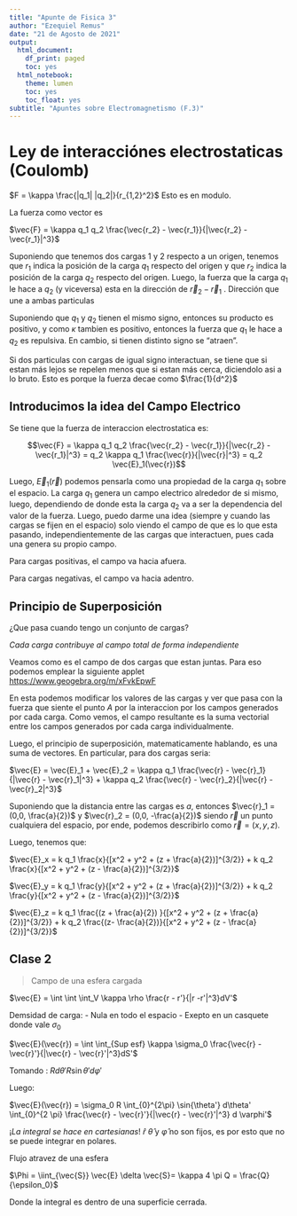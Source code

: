 ```yaml
---
title: "Apunte de Fisica 3"
author: "Ezequiel Remus"
date: "21 de Agosto de 2021"
output:
  html_document:
    df_print: paged
    toc: yes
  html_notebook:
    theme: lumen
    toc: yes
    toc_float: yes
subtitle: "Apuntes sobre Electromagnetismo (F.3)"
---
```


# Ley de interacciónes electrostaticas (Coulomb)

$F = \kappa \frac{|q_1| |q_2|}{r_{1,2}^2}$ Esto es en modulo.

La fuerza como vector es 

$\vec{F} = \kappa q_1 q_2 \frac{\vec{r_2} - \vec{r_1}}{|\vec{r_2} - \vec{r_1}|^3}$

Suponiendo que tenemos dos cargas $1$ y $2$ respecto a un origen, tenemos que $r_1$ indica la posición de la carga $q_1$ respecto del origen y que  $r_2$ indica la posición de la carga $q_2$ respecto del origen. Luego, la fuerza que la carga $q_1$ le hace a $q_2$ (y viceversa) esta en la dirección de $\vec{r}_2 - \vec{r}_1$ . Dirección que une a ambas particulas

Suponiendo que $q_1$ y $q_2$ tienen el mismo signo, entonces su producto es positivo, y como $\kappa$ tambien es positivo, entonces la fuerza que $q_1$ le hace a $q_2$ es repulsiva. En cambio, si tienen distinto signo se "atraen".

Si dos particulas con cargas de igual signo interactuan, se tiene que si estan más lejos se repelen menos que si estan más cerca, diciendolo asi a lo bruto. Esto es porque la fuerza decae como $\frac{1}{d^2}$

## Introducimos la idea del Campo Electrico

Se tiene que la fuerza de interaccion electrostatica es:

$$\vec{F} = \kappa q_1 q_2 \frac{\vec{r_2} - \vec{r_1}}{|\vec{r_2} - \vec{r_1}|^3} = 
q_2 \kappa q_1 \frac{\vec{r}}{|\vec{r}|^3} = q_2 \vec{E}_1(\vec{r})$$

Luego, $\vec{E}_1(\vec{r})$ podemos pensarla como una propiedad de la carga $q_1$
sobre el espacio. La carga $q_1$ genera un campo electrico alrededor de si mismo, luego, dependiendo de donde esta la carga $q_2$ va a ser la dependencia del valor de la fuerza. Luego, puedo darme una idea (siempre y cuando las cargas se fijen en el espacio) solo viendo el campo de que es lo que esta pasando, independientemente de las cargas que interactuen, pues cada una genera su propio campo.

Para cargas positivas, el campo va hacia afuera.

Para cargas negativas, el campo va hacia adentro.


## Principio de Superposición

¿Que pasa cuando tengo un conjunto de cargas?

*Cada carga contribuye al campo total de forma independiente*

Veamos como es el campo de dos cargas que estan juntas. Para eso podemos emplear
la siguiente applet [https://www.geogebra.org/m/xFvkEpwF](https://www.geogebra.org/m/xFvkEpwF)

En esta podemos modificar los valores de las cargas y ver que pasa con la fuerza que siente el punto $A$ por la interaccion por los campos generados por cada carga. Como vemos, el campo resultante es la suma vectorial entre los campos generados por cada carga individualmente.

Luego, el principio de superposición, matematicamente hablando, es una suma de vectores. En particular, para dos cargas seria:

$\vec{E} = \vec{E}_1 + \vec{E}_2 = \kappa q_1 \frac{\vec{r} - \vec{r}_1}{|\vec{r} - \vec{r}_1|^3} + \kappa q_2 \frac{\vec{r} - \vec{r}_2}{|\vec{r} - \vec{r}_2|^3}$

Suponiendo que la distancia entre las cargas es $a$, entonces $\vec{r}_1 = (0,0, \frac{a}{2})$ y $\vec{r}_2 = (0,0, -\frac{a}{2})$ siendo $\vec{r}$ un punto cualquiera del espacio, por ende, podemos describirlo como $\vec{r} =(x,y,z)$.

Luego, tenemos que:

$\vec{E}_x = k q_1 \frac{x}{[x^2 + y^2 + (z + \frac{a}{2})]^{3/2}} + k q_2 \frac{x}{[x^2 + y^2 + (z - \frac{a}{2})]^{3/2}}$

$\vec{E}_y = k q_1 \frac{y}{[x^2 + y^2 + (z + \frac{a}{2})]^{3/2}} + k q_2 \frac{y}{[x^2 + y^2 + (z - \frac{a}{2})]^{3/2}}$

$\vec{E}_z = k q_1 \frac{(z + \frac{a}{2}) }{[x^2 + y^2 + (z + \frac{a}{2})]^{3/2}} + k q_2 \frac{(z- \frac{a}{2})}{[x^2 + y^2 + (z - \frac{a}{2})]^{3/2}}$


## Clase 2

> Campo de una esfera cargada

$\vec{E} = \int \int \int_V \kappa \rho \frac{r  - r'}{|r -r'|^3}dV'$

Demsidad de carga:
- Nula en todo el espacio
- Exepto en un casquete donde vale $\sigma_0$

$\vec{E}(\vec{r}) = \int \int_{Sup esf} \kappa \sigma_0 \frac{\vec{r}  - \vec{r}'}{|\vec{r}  - \vec{r}'|^3}dS'$

Tomando : $R d\theta' R \sin{\theta'} d\varphi'$

Luego:

$\vec{E}(\vec{r}) = \sigma_0 R \int_{0}^{2\pi} \sin{\theta'} d\theta' \int_{0}^{2 \pi} \frac{\vec{r}  - \vec{r}'}{|\vec{r}  - \vec{r}'|^3} d \varphi'$ 

¡*La integral se hace en cartesianas*!
$\hat r$ $\hat\theta$ y $\hat{\varphi}$ no son fijos, es por esto que no se puede integrar en polares.


Flujo atravez de una esfera

$\Phi = \iint_{\vec{S}} \vec{E} \delta \vec{S}= \kappa 4 \pi Q = \frac{Q}{\epsilon_0}$

Donde la integral es dentro de una superficie cerrada.


















